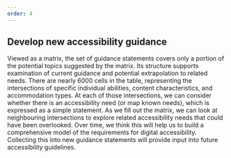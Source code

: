 ```yaml
---
order: 4
---
```


## Develop new accessibility guidance

Viewed as a matrix, the set of guidance statements covers only a portion of the potential topics suggested by the matrix. Its structure supports examination of current guidance and potential extrapolation to related needs. There are nearly 6000 cells in the table, representing the intersections of specific individual abilities, content characteristics, and accommodation types. At each of those intersections, we can consider whether there is an accessibility need (or map known needs), which is expressed as a simple statement. As we fill out the matrix, we can look at neighbouring intersections to explore related accessibility needs that could have been overlooked. Over time, we think this will help us to build a comprehensive model of the requirements for digital accessibility. Collecting this into new guidance statements will provide input into future accessibility guidelines. 

